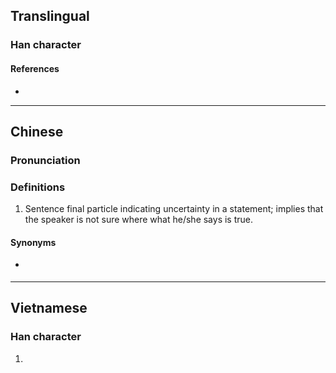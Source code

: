 {{character info/new}}
==Translingual==

===Han character===
{{Han char|rn=30|rad=口|as=08|sn=11|four=|canj=RGGY|ids=⿰口卦}}

====References====
* {{Han ref|kx=0196.261|hdz=10636.021|uh=5569|ud=21865}}

----

==Chinese==
{{zh-forms}}

===Pronunciation===
{{zh-pron
|c=gwaa3
|cat=part
}}

===Definitions===
{{zh-hanzi}}

# Sentence final particle indicating uncertainty in a statement; implies that the speaker is not sure where what he/she says is true.
#: {{zh-x|我 返 屋企 食 麵。|I'm going to go home and eat noodles.|C}}
#: {{zh-x|我 返 屋企 食 麵 啩。|'''Well''', I'm '''probably''' going to go home and eat noodles.|C}}

====Synonyms====
* {{q|Mandarin}} {{zh-l|吧}}

----

==Vietnamese==

===Han character===
{{vi-hantu|[[quấy]]|rs=口08}}

# {{defn|lang=vi|sort=口08}}